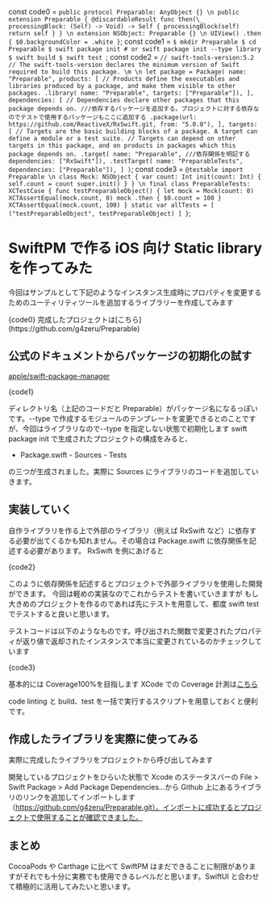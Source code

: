 const code0 = `
public protocol Preparable: AnyObject {}
\n
public extension Preparable {
  @discardableResult func then(\_ processingBlock: (Self) -> Void) -> Self {
    processingBlock(self)
    return self
  }
}
\n
extension NSObject: Preparable {}
\n
UIView()
  .then {
    $0.backgroundColor = .white
  }
`;
const code1 = `$ mkdir Preparable
$ cd Preparable
$ swift package init # or swift package init --type library
$ swift build
$ swift test
`;
const code2 = `
// swift-tools-version:5.2
// The swift-tools-version declares the minimum version of Swift required to build this package.
\m
\n
let package = Package(
    name: "Preparable",
    products: [
        // Products define the executables and libraries produced by a package, and make them visible to other packages.
        .library(
            name: "Preparable",
            targets: ["Preparable"]),
    ],
    dependencies: [
        // Dependencies declare other packages that this package depends on.
        ///依存するパッケージを追加する。プロジェクトに対する依存なのでテストで使用するパッケージもここに追加する
        .package(url: https://github.com/ReactiveX/RxSwift.git, from: "5.0.0"),
    ],
    targets: [
        // Targets are the basic building blocks of a package. A target can define a module or a test suite.
        // Targets can depend on other targets in this package, and on products in packages which this package depends on.
        .target(
            name: "Preparable",
            ///依存関係を明記する
            dependencies: ["RxSwift"]),
        .testTarget(
            name: "PreparableTests",
            dependencies: ["Preparable"]),
    ]
)
`;
const code3 = `
@testable import Preparable
\n
class Mock: NSObject {
    var count: Int
    init(count: Int) {
        self.count = count
        super.init()
    }
}
\n
final class PreparableTests: XCTestCase {
    func testPreparableObject() {
        let mock = Mock(count: 0)
        XCTAssertEqual(mock.count, 0)
        mock
            .then {
                $0.count = 100
            }
        XCTAssertEqual(mock.count, 100)
    }
    static var allTests = [
        ("testPreparableObject", testPreparableObject)
    ]
}
`;

# SwiftPM で作る iOS 向け Static library を作ってみた

今回はサンプルとして下記のようなインスタンス生成時にプロパティを変更するためのユーティリティツールを追加するライブラリーを作成してみます

<SyntaxHighlighter language="swift" style={xcode}>
  {code0}
</SyntaxHighlighter>
完成したプロジェクトは[こちら](https://github.com/g4zeru/Preparable)

## 公式のドキュメントからパッケージの初期化の試す

[apple/swift-package-manager](https://github.com/apple/swift-package-manager/blob/master/Documentation/Usage.md#creating-a-package)

<SyntaxHighlighter language="shell" style={atom}>
  {code1}
</SyntaxHighlighter>

ディレクトリ名（上記のコードだと Preparable）がパッケージ名になるっぽいです。--type
で作成するモジュールのテンプレートを変更できるとのことですが、今回はライブラリなので--type
を指定しない状態で初期化します swift package init で生成されたプロジェクトの構成をみると、

- Package.swift - Sources - Tests

の三つが生成されました。実際に Sources にライブラリのコードを追加していきます。

## 実装していく

自作ライブラリを作る上で外部のライブラリ（例えば RxSwift など）に依存する必要が出てくるかも知れません。その場合は Package.swift に依存関係を記述する必要があります。
RxSwift を例にあげると

<SyntaxHighlighter language="swift" style={xcode}>
  {code2}
</SyntaxHighlighter>

このように依存関係を記述するとプロジェクトで外部ライブラリを使用した開発ができます。
今回は軽めの実装なのでこれからテストを書いていきますが
もし大きめのプロジェクトを作るのであれば先にテストを用意して、都度 swift test でテストすると良いと思います。

テストコードは以下のようなものです。呼び出された関数で変更されたプロパティが返り値で返却されたインスタンスで本当に変更されているのかチェックしています

<SyntaxHighlighter language="swift" style={xcode}>
  {code3}
</SyntaxHighlighter>

基本的には Coverage100%を目指します
XCode での Coverage 計測は[こちら](https://developer.apple.com/library/archive/documentation/DeveloperTools/Conceptual/testing_with_xcode/chapters/07-code_coverage.html)

code linting と build、test を一括で実行するスクリプトを用意しておくと便利です。

## 作成したライブラリを実際に使ってみる

実際に完成したライブラリをプロジェクトから呼び出してみます

開発しているプロジェクトをひらいた状態で Xcode のステータスバーの File > Swift Package > Add Package Dependencies...から Github 上にあるライブラリのリンクを追加してインポートします（https://github.com/g4zeru/Preparable.git）。インポートに成功するとプロジェクトで使用することが確認できました。

## まとめ

CocoaPods や Carthage に比べて SwiftPM はまだできることに制限がありますがそれでも十分に実務でも使用できるレベルだと思います。SwiftUI と合わせて積極的に活用してみたいと思います。
